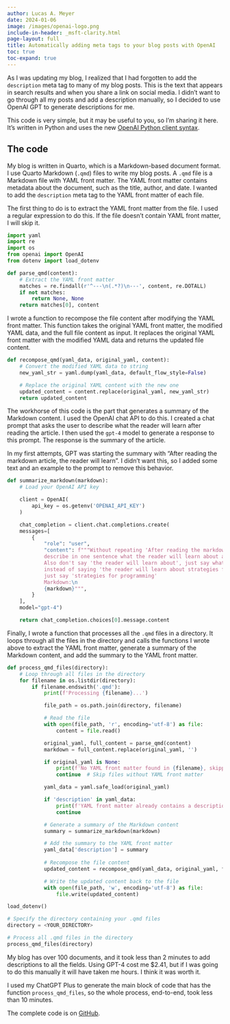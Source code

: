 ```yaml
---
author: Lucas A. Meyer
date: 2024-01-06
image: /images/openai-logo.png
include-in-header: _msft-clarity.html
page-layout: full
title: Automatically adding meta tags to your blog posts with OpenAI
toc: true
toc-expand: true
---
```

<article data-clarity-region="article">


As I was updating my blog, I realized that I had forgotten to add the `description` meta tag to many of my blog posts. This is the text that appears in search results and when you share a link on social media. I didn't want to go through all my posts and add a description manually, so I decided to use OpenAI GPT to generate descriptions for me.

This code is very simple, but it may be useful to you, so I'm sharing it here. It's written in Python and uses the new [OpenAI Python client syntax](https://github.com/openai/openai-python/discussions/742).

## The code

My blog is written in Quarto, which is a Markdown-based document format. I use Quarto Markdown (`.qmd`) files to write my blog posts. A `.qmd` file is a Markdown file with YAML front matter. The YAML front matter contains metadata about the document, such as the title, author, and date. I wanted to add the `description` meta tag to the YAML front matter of each file.

The first thing to do is to extract the YAML front matter from the file. I used a regular expression to do this. If the file doesn't contain YAML front matter, I will skip it.

```python
import yaml
import re
import os
from openai import OpenAI
from dotenv import load_dotenv

def parse_qmd(content):
    # Extract the YAML front matter
    matches = re.findall(r'^---\n(.*?)\n---', content, re.DOTALL)
    if not matches:
        return None, None
    return matches[0], content

```

I wrote a function to recompose the file content after modifying the YAML front matter. This function takes the original YAML front matter, the modified YAML data, and the full file content as input. It replaces the original YAML front matter with the modified YAML data and returns the updated file content.

```python
def recompose_qmd(yaml_data, original_yaml, content):
    # Convert the modified YAML data to string
    new_yaml_str = yaml.dump(yaml_data, default_flow_style=False)

    # Replace the original YAML content with the new one
    updated_content = content.replace(original_yaml, new_yaml_str)
    return updated_content
```

The workhorse of this code is the part that generates a summary of the Markdown content. I used the OpenAI chat API to do this. I created a chat prompt that asks the user to describe what the reader will learn after reading the article. I then used the `gpt-4` model to generate a response to this prompt. The response is the summary of the article.

In my first attempts, GPT was starting the summary with "After reading the markdown article, the reader will learn". I didn't want this, so I added some text and an example to the prompt to remove this behavior.

```python
def summarize_markdown(markdown):
    # Load your OpenAI API key

    client = OpenAI(
        api_key = os.getenv('OPENAI_API_KEY')
    )

    chat_completion = client.chat.completions.create(
    messages=[
        {
            "role": "user",
            "content": f"""Without repeating 'After reading the markdown article, the reader will learn', 
            describe in one sentence what the reader will learn about after reading the markdown article. 
            Also don't say 'the reader will learn about', just say what they'll learn. For example, 
            instead of saying 'the reader will learn about strategies for programming', 
            just say 'strategies for programming' 
            Markdown:\n
            {markdown}""",
        }
    ],
    model="gpt-4")

    return chat_completion.choices[0].message.content
```

Finally, I wrote a function that processes all the `.qmd` files in a directory. It loops through all the files in the directory and calls the functions I wrote above to extract the YAML front matter, generate a summary of the Markdown content, and add the summary to the YAML front matter.

```python
def process_qmd_files(directory):
    # Loop through all files in the directory
    for filename in os.listdir(directory):
        if filename.endswith('.qmd'):
            print(f'Processing {filename}...')

            file_path = os.path.join(directory, filename)

            # Read the file
            with open(file_path, 'r', encoding='utf-8') as file:
                content = file.read()

            original_yaml, full_content = parse_qmd(content)
            markdown = full_content.replace(original_yaml, '')

            if original_yaml is None:
                print(f'No YAML front matter found in {filename}, skipping...')
                continue  # Skip files without YAML front matter

            yaml_data = yaml.safe_load(original_yaml)

            if 'description' in yaml_data:
                print(f'YAML front matter already contains a description, skipping...')
                continue

            # Generate a summary of the Markdown content
            summary = summarize_markdown(markdown)

            # Add the summary to the YAML front matter
            yaml_data['description'] = summary
            
            # Recompose the file content
            updated_content = recompose_qmd(yaml_data, original_yaml, full_content)

            # Write the updated content back to the file
            with open(file_path, 'w', encoding='utf-8') as file:
                file.write(updated_content)

load_dotenv()

# Specify the directory containing your .qmd files
directory = <YOUR_DIRECTORY>

# Process all .qmd files in the directory
process_qmd_files(directory)
```

My blog has over 100 documents, and it took less than 2 minutes to add descriptions to all the fields. Using GPT-4 cost me $2.41, but if I was going to do this manually it will have taken me hours. I think it was worth it.

I used my ChatGPT Plus to generate the main block of code that has the function `process_qmd_files`, so the whole process, end-to-end, took less than 10 minutes.

The complete code is on [GitHub](https://github.com/lucas-a-meyer/lucas-a-meyer.github.io/blob/main/utils/add_description.py).
</article>